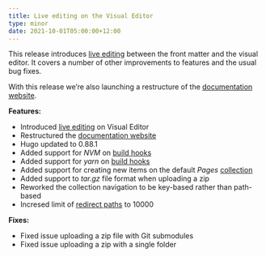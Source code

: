 ```yaml
---
title: Live editing on the Visual Editor
type: minor
date: 2021-10-01T05:00:00+12:00
---
```

This release introduces [live editing](/documentation/articles/what-are-visual-data-previews/) between the front matter and the visual editor. It covers a number of other improvements to features and the usual bug fixes.

With this release we’re also launching a restructure of the [documentation website](/documentation/).

**Features:**

* Introduced [live editing](/documentation/articles/what-are-visual-data-previews/) on Visual Editor
* Restructured the [documentation website](/documentation/)
* Hugo updated to 0.88.1
* Added support for *NVM* on [build hooks](/documentation/articles/extending-your-build-process-with-hooks/)
* Added support for *yarn* on [build hooks](/documentation/articles/extending-your-build-process-with-hooks/)
* Added support for creating new items on the default *Pages* [collection](/documentation/articles/what-is-a-collection/)
* Added support to *tar.gz* file format when uploading a zip
* Reworked the collection navigation to be key-based rather than path-based
* Incresed limit of [redirect paths](/documentation/articles/configuring-custom-routing/) to 10000

**Fixes:**

* Fixed issue uploading a zip file with Git submodules
* Fixed issue uploading a zip with a single folder
